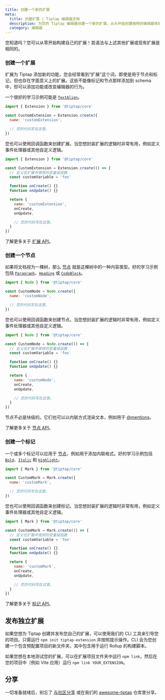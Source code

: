 ```yaml
---
title: 创建一个新的扩展
meta:
  title: 创建扩展 | Tiptap 编辑器文档
  description: 为您的 Tiptap 编辑器创建一个新的扩展，从头开始创建独特的编辑器体验。在文档中了解更多信息！
  category: 编辑器
---
```


您知道吗？您可以从零开始构建自己的扩展！其语法与上述其他扩展或现有扩展是相同的。

### 创建一个扩展

扩展为 Tiptap 添加新的功能，您会经常看到“扩展”这个词，即使是用于节点和标记。但也存在字面意义上的扩展。这些不能像标记和节点那样添加到 schema 中，但可以添加功能或改变编辑器的行为。

一个很好的学习示例可能是 [`TextAlign`](/editor/extensions/functionality/textalign)。

```js
import { Extension } from '@tiptap/core'

const CustomExtension = Extension.create({
  name: 'customExtension',

  // 您的代码写在这里。
})
```

您也可以使用回调函数来创建扩展。当您想封装扩展的逻辑时非常有用，例如定义事件处理器或其他自定义逻辑。

```js
import { Extension } from '@tiptap/core'

const CustomExtension = Extension.create(() => {
  // 定义在扩展中使用的变量或函数
  const customVariable = 'foo'

  function onCreate() {}
  function onUpdate() {}

  return {
    name: 'customExtension',
    onCreate,
    onUpdate,

    // 您的代码写在这里。
  }
})
```

了解更多关于 [扩展 API](/editor/extensions/custom-extensions/create-new/extension)。

### 创建一个节点

如果将文档视为一棵树，那么 [节点](/editor/extensions/nodes) 就是这棵树中的一种内容类型。好的学习示例包括 [`Paragraph`](/editor/extensions/nodes/paragraph)、[`Heading`](/editor/extensions/nodes/heading) 或 [`CodeBlock`](/editor/extensions/nodes/code-block)。

```js
import { Node } from '@tiptap/core'

const CustomNode = Node.create({
  name: 'customNode',

  // 您的代码写在这里。
})
```

您也可以使用回调函数来创建节点。当您想封装扩展的逻辑时非常有用，例如定义事件处理器或其他自定义逻辑。

```js
import { Node } from '@tiptap/core'

const CustomNode = Node.create(() => {
  // 定义在扩展中使用的变量或函数
  const customVariable = 'foo'

  function onCreate() {}
  function onUpdate() {}

  return {
    name: 'customNode',
    onCreate,
    onUpdate,

    // 您的代码写在这里。
  }
})
```

节点不必是块级的。它们也可以以内联方式渲染文本，例如用于 [@mentions](/editor/extensions/nodes/mention)。

了解更多关于 [节点 API](/editor/extensions/custom-extensions/create-new/node)。

### 创建一个标记

一个或多个标记可以应用于 [节点](/editor/extensions/nodes)，例如用于添加内联格式。好的学习示例包括 [`Bold`](/editor/extensions/marks/bold)、[`Italic`](/editor/extensions/marks/italic) 和 [`Highlight`](/editor/extensions/marks/highlight)。

```js
import { Mark } from '@tiptap/core'

const CustomMark = Mark.create({
  name: 'customMark',

  // 您的代码写在这里。
})
```

您也可以使用回调函数来创建标记。当您想封装扩展的逻辑时非常有用，例如定义事件处理器或其他自定义逻辑。

```js
import { Mark } from '@tiptap/core'

const CustomMark = Mark.create(() => {
  // 定义在扩展中使用的变量或函数
  const customVariable = 'foo'

  function onCreate() {}
  function onUpdate() {}

  return {
    name: 'customMark',
    onCreate,
    onUpdate,

    // 您的代码写在这里。
  }
})
```

了解更多关于 [标记 API](/editor/extensions/custom-extensions/create-new/mark)。

## 发布独立扩展

如果您想为 Tiptap 创建并发布您自己的扩展，可以使用我们的 CLI 工具来引导您的项目。只需运行 `npm init tiptap-extension` 并按照提示操作。CLI 会为您创建一个包含预配置项目的新文件夹，其中包含用于运行 Rollup 的构建脚本。

如果您想在本地测试您的扩展，可以在扩展项目文件夹中运行 `npm link`，然后在您的项目中（例如 Vite 应用）运行 `npm link YOUR_EXTENSION`。

## 分享

一切准备就绪后，别忘了 [与社区分享](https://github.com/ueberdosis/tiptap/issues/819) 或在我们的 [awesome-tiptap](https://github.com/ueberdosis/awesome-tiptap) 仓库里分享。